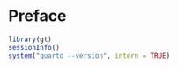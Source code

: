 # Preface {.unnumbered}

```r
library(gt)
sessionInfo()
system("quarto --version", intern = TRUE)
```
